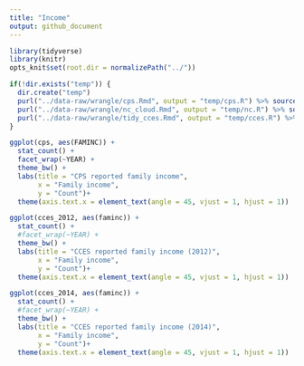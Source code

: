 ```yaml
---
title: "Income"
output: github_document
---
```


```r
library(tidyverse)
library(knitr)
opts_knit$set(root.dir = normalizePath("../"))
```

```r
if(!dir.exists("temp")) {
  dir.create("temp")
  purl("../data-raw/wrangle/cps.Rmd", output = "temp/cps.R") %>% source()
  purl("../data-raw/wrangle/nc_cloud.Rmd", output = "temp/nc.R") %>% source()
  purl("../data-raw/wrangle/tidy_cces.Rmd", output = "temp/cces.R") %>% source()
}
```

```r
ggplot(cps, aes(FAMINC)) +
  stat_count() +
  facet_wrap(~YEAR) +
  theme_bw() +
  labs(title = "CPS reported family income",
       x = "Family income",
       y = "Count")+
  theme(axis.text.x = element_text(angle = 45, vjust = 1, hjust = 1))
```

```r
ggplot(cces_2012, aes(faminc)) +
  stat_count() +
  #facet_wrap(~YEAR) +
  theme_bw() +
  labs(title = "CCES reported family income (2012)",
       x = "Family income",
       y = "Count")+
  theme(axis.text.x = element_text(angle = 45, vjust = 1, hjust = 1))

ggplot(cces_2014, aes(faminc)) +
  stat_count() +
  #facet_wrap(~YEAR) +
  theme_bw() +
  labs(title = "CCES reported family income (2014)",
       x = "Family income",
       y = "Count")+
  theme(axis.text.x = element_text(angle = 45, vjust = 1, hjust = 1))
```


